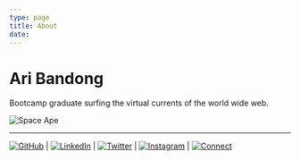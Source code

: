 ```yaml
---
type: page
title: About
date: 
---
```


# Ari Bandong

 Bootcamp graduate surfing the virtual currents of the world wide web.


<Image
  src="/images/ape.png"
  alt="Space Ape"
  width={1000}
  height={1000}
  priority
  className="next-image"
/>

---
  [<Image src="/images/icons8-github-120.png"
    alt="GitHub"
    width={120}
    height={120}
    priority
    className="next-image" 
  />](https://github.com/ariband5)
  |
  [<Image
    src="/images/icons8-linkedin-120.png"
    alt="LinkedIn"
    width={120}
    height={120}
    priority
    className="next-image" 
  />](https://www.linkedin.com/in/ari-bandong/)
  |
  [<Image
    src="/images/icons8-twitter-120.png"
    alt="Twitter"
    width={120}
    height={120}
    priority
    className="next-image" 
  />](https://twitter.com/guywithnosn)
  |
  [<Image
    src="/images/icons8-instagram-120.png"
    alt="Instagram"
    width={120}
    height={120}
    priority
    className="next-image" 
  />](https://www.instagram.com/ariband5/)
  |
  [<Image
    src="/images/icons8-connect-120.png"
    alt="Connect"
    width={120}
    height={120}
    priority
    className="next-image" 
  />](mailto:ariband@mac.com)


